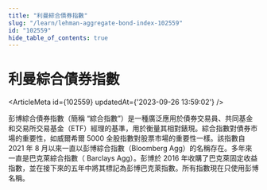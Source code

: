 ```yaml
---
title: "利曼綜合債券指數"
slug: "/learn/lehman-aggregate-bond-index-102559"
id: "102559"
hide_table_of_contents: true
---
```



# 利曼綜合債券指數

<ArticleMeta id={102559} updatedAt={'2023-09-26 13:59:02'} />
<div className='border-solid border-b border-t-0 my-4 border-[var(--ifm-color-gray-300)]' />

彭博綜合債券指數（簡稱 “綜合指數”）是一種廣泛應用於債券交易員、共同基金和交易所交易基金（ETF）經理的基準，用於衡量其相對錶現。綜合指數對債券市場的重要性，如威爾希爾 5000 全股指數對股票市場的重要性一樣。該指數自 2021 年 8 月以來一直以彭博綜合指數（Bloomberg Agg）的名稱存在。多年來一直是巴克萊綜合指數（ Barclays Agg）。彭博於 2016 年收購了巴克萊固定收益指數，並在接下來的五年中將其標記為彭博巴克萊指數。所有指數現在只使用彭博名稱。
